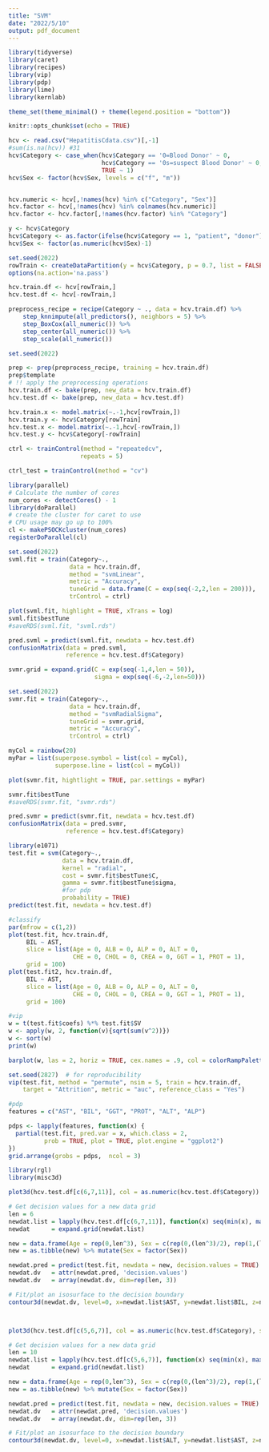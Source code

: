 ```yaml
---
title: "SVM"
date: "2022/5/10"
output: pdf_document
---
```


```r
library(tidyverse)
library(caret)
library(recipes)
library(vip)
library(pdp)
library(lime)
library(kernlab)

theme_set(theme_minimal() + theme(legend.position = "bottom"))

knitr::opts_chunk$set(echo = TRUE)
```


```r
hcv <- read.csv("HepatitisCdata.csv")[,-1]
#sum(is.na(hcv)) #31
hcv$Category <- case_when(hcv$Category == '0=Blood Donor' ~ 0,
                          hcv$Category == '0s=suspect Blood Donor' ~ 0,
                          TRUE ~ 1)
hcv$Sex <- factor(hcv$Sex, levels = c("f", "m"))


hcv.numeric <- hcv[,!names(hcv) %in% c("Category", "Sex")]
hcv.factor <- hcv[,!names(hcv) %in% colnames(hcv.numeric)]
hcv.factor <- hcv.factor[,!names(hcv.factor) %in% "Category"]

y <- hcv$Category
hcv$Category <- as.factor(ifelse(hcv$Category == 1, "patient", "donor"))
hcv$Sex <- factor(as.numeric(hcv$Sex)-1)
```


```r
set.seed(2022)
rowTrain <- createDataPartition(y = hcv$Category, p = 0.7, list = FALSE)
options(na.action='na.pass')

hcv.train.df <- hcv[rowTrain,]
hcv.test.df <- hcv[-rowTrain,]
```

```r
preprocess_recipe = recipe(Category ~ ., data = hcv.train.df) %>%
    step_knnimpute(all_predictors(), neighbors = 5) %>%  
    step_BoxCox(all_numeric()) %>% 
    step_center(all_numeric()) %>% 
    step_scale(all_numeric())
```


```r
set.seed(2022)

prep <- prep(preprocess_recipe, training = hcv.train.df)
prep$template
# !! apply the preprocessing operations 
hcv.train.df <- bake(prep, new_data = hcv.train.df)
hcv.test.df <- bake(prep, new_data = hcv.test.df)

hcv.train.x <- model.matrix(~.-1,hcv[rowTrain,])
hcv.train.y <- hcv$Category[rowTrain]
hcv.test.x <- model.matrix(~.-1,hcv[-rowTrain,])
hcv.test.y <- hcv$Category[-rowTrain]
```


```r
ctrl <- trainControl(method = "repeatedcv",
                    repeats = 5)

ctrl_test = trainControl(method = "cv")
```


```r
library(parallel)
# Calculate the number of cores
num_cores <- detectCores() - 1
library(doParallel)
# create the cluster for caret to use
# CPU usage may go up to 100%
cl <- makePSOCKcluster(num_cores)
registerDoParallel(cl)

```


```r
set.seed(2022)
svml.fit = train(Category~.,
                 data = hcv.train.df,
                 method = "svmLinear",
                 metric = "Accuracy",
                 tuneGrid = data.frame(C = exp(seq(-2,2,len = 200))),
                 trControl = ctrl)

plot(svml.fit, highlight = TRUE, xTrans = log)
svml.fit$bestTune
#saveRDS(svml.fit, "svml.rds")

pred.svml = predict(svml.fit, newdata = hcv.test.df)
confusionMatrix(data = pred.svml,
                reference = hcv.test.df$Category)

```

```r
svmr.grid = expand.grid(C = exp(seq(-1,4,len = 50)),
                        sigma = exp(seq(-6,-2,len=50)))

set.seed(2022)
svmr.fit = train(Category~.,
                 data = hcv.train.df,
                 method = "svmRadialSigma",
                 tuneGrid = svmr.grid,
                 metric = "Accuracy",
                 trControl = ctrl)

myCol = rainbow(20)
myPar = list(superpose.symbol = list(col = myCol),
             superpose.line = list(col = myCol))

plot(svmr.fit, hightlight = TRUE, par.settings = myPar)

svmr.fit$bestTune
#saveRDS(svmr.fit, "svmr.rds")

pred.svmr = predict(svmr.fit, newdata = hcv.test.df)
confusionMatrix(data = pred.svmr,
                reference = hcv.test.df$Category)

```


```r
library(e1071)
test.fit = svm(Category~.,
               data = hcv.train.df,
               kernel = "radial",
               cost = svmr.fit$bestTune$C,
               gamma = svmr.fit$bestTune$sigma,
               #for pdp
               probability = TRUE)
predict(test.fit, newdata = hcv.test.df)

#classify
par(mfrow = c(1,2))
plot(test.fit, hcv.train.df,
     BIL ~ AST,
     slice = list(Age = 0, ALB = 0, ALP = 0, ALT = 0,
                  CHE = 0, CHOL = 0, CREA = 0, GGT = 1, PROT = 1),
     grid = 100)
plot(test.fit2, hcv.train.df,
     BIL ~ AST,
     slice = list(Age = 0, ALB = 0, ALP = 0, ALT = 0,
                  CHE = 0, CHOL = 0, CREA = 0, GGT = 1, PROT = 1),
     grid = 100)

#vip
w = t(test.fit$coefs) %*% test.fit$SV
w <- apply(w, 2, function(v){sqrt(sum(v^2))})
w <- sort(w)
print(w)

barplot(w, las = 2, horiz = TRUE, cex.names = .9, col = colorRampPalette(colors = c("cyan", "blue"))(13), xlim = c(0,25))

set.seed(2827)  # for reproducibility
vip(test.fit, method = "permute", nsim = 5, train = hcv.train.df, 
    target = "Attrition", metric = "auc", reference_class = "Yes")

#pdp
features = c("AST", "BIL", "GGT", "PROT", "ALT", "ALP")

pdps <- lapply(features, function(x) {
  partial(test.fit, pred.var = x, which.class = 2,
          prob = TRUE, plot = TRUE, plot.engine = "ggplot2")
})
grid.arrange(grobs = pdps,  ncol = 3)


```


```r
library(rgl)
library(misc3d)

plot3d(hcv.test.df[c(6,7,11)], col = as.numeric(hcv.test.df$Category))

# Get decision values for a new data grid
len = 6
newdat.list = lapply(hcv.test.df[c(6,7,11)], function(x) seq(min(x), max(x), len=len))
newdat      = expand.grid(newdat.list)

new = data.frame(Age = rep(0,len^3), Sex = c(rep(0,(len^3)/2), rep(1,(len^3)/2)), ALB = rep(0,len^3),ALP = rep(0,len^3), ALT = rep(0,len^3), AST = newdat$AST, BIL = newdat$BIL, CHE = rep(0,len^3), CHOL = rep(0,len^3), CREA = rep(0,len^3), GGT = newdat$GGT, PROT = rep(1.3, len^3))
new = as.tibble(new) %>% mutate(Sex = factor(Sex))

newdat.pred = predict(test.fit, newdata = new, decision.values = TRUE)
newdat.dv   = attr(newdat.pred, 'decision.values')
newdat.dv   = array(newdat.dv, dim=rep(len, 3))

# Fit/plot an isosurface to the decision boundary
contour3d(newdat.dv, level=0, x=newdat.list$AST, y=newdat.list$BIL, z=newdat.list$GGT, add=T, alpha = 0.3)



plot3d(hcv.test.df[c(5,6,7)], col = as.numeric(hcv.test.df$Category), size = 4)

# Get decision values for a new data grid
len = 10
newdat.list = lapply(hcv.test.df[c(5,6,7)], function(x) seq(min(x), max(x), len=len))
newdat      = expand.grid(newdat.list)

new = data.frame(Age = rep(0,len^3), Sex = c(rep(0,(len^3)/2), rep(1,(len^3)/2)), ALB = rep(0,len^3), ALP = rep(0, len^3), ALT = newdat$ALT, AST = newdat$AST, BIL = newdat$BIL, CHE = rep(0,len^3), CHOL = rep(0,len^3), CREA = rep(0,len^3), GGT = rep(1,len^3), PROT = rep(1.3, len^3))
new = as.tibble(new) %>% mutate(Sex = factor(Sex))

newdat.pred = predict(test.fit, newdata = new, decision.values = TRUE)
newdat.dv   = attr(newdat.pred, 'decision.values')
newdat.dv   = array(newdat.dv, dim=rep(len, 3))

# Fit/plot an isosurface to the decision boundary
contour3d(newdat.dv, level=0, x=newdat.list$ALT, y=newdat.list$AST, z=newdat.list$BIL, add=T, alpha = 0.6, color = "skyblue")
```

